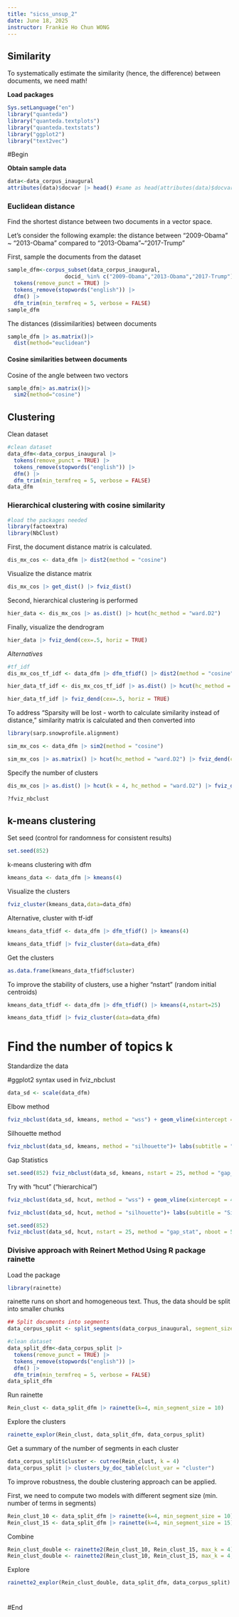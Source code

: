 ---
title: "sicss_unsup_2"
date: June 18, 2025
instructor: Frankie Ho Chun WONG
---

## Similarity

To systematically estimate the similarity (hence, the difference) between documents, we need math!

**Load packages**

```{r}
Sys.setLanguage("en")  
library("quanteda") 
library("quanteda.textplots") 
library("quanteda.textstats") 
library("ggplot2")
library("text2vec")
```

#Begin

**Obtain sample data**

```{r}
data<-data_corpus_inaugural 
attributes(data)$docvar |> head() #same as head(attributes(data)$docvar)
```

### Euclidean distance 

Find the shortest distance between two documents in a vector space.

Let's consider the following example: the distance between "2009-Obama" \~ "2013-Obama" compared to "2013-Obama"\~"2017-Trump"

First, sample the documents from the dataset

```{r}
sample_dfm<-corpus_subset(data_corpus_inaugural, 
                  docid_ %in% c("2009-Obama","2013-Obama","2017-Trump")) |>
  tokens(remove_punct = TRUE) |>
  tokens_remove(stopwords("english")) |>
  dfm() |>
  dfm_trim(min_termfreq = 5, verbose = FALSE)
sample_dfm
```

The distances (dissimilarities) between documents

```{r}
sample_dfm |> as.matrix()|>
  dist(method="euclidean")
```

#### Cosine similarities between documents

Cosine of the angle between two vectors

```{r}
sample_dfm|> as.matrix()|>
  sim2(method="cosine")
```

## Clustering

Clean dataset

```{r}
#clean dataset
data_dfm<-data_corpus_inaugural |>
  tokens(remove_punct = TRUE) |>
  tokens_remove(stopwords("english")) |>
  dfm() |>
  dfm_trim(min_termfreq = 5, verbose = FALSE)
data_dfm
```

### Hierarchical clustering with cosine similarity

```{r}
#load the packages needed
library(factoextra)
library(NbClust)
```

First, the document distance matrix is calculated.

```{r}
dis_mx_cos <- data_dfm |> dist2(method = "cosine")

```

Visualize the distance matrix

```{r}
dis_mx_cos |> get_dist() |> fviz_dist()
```

Second, hierarchical clustering is performed

```{r}
hier_data <- dis_mx_cos |> as.dist() |> hcut(hc_method = "ward.D2")
```

Finally, visualize the dendrogram

```{r}
hier_data |> fviz_dend(cex=.5, horiz = TRUE)
```

*Alternatives*

```{r}
#tf_idf
dis_mx_cos_tf_idf <- data_dfm |> dfm_tfidf() |> dist2(method = "cosine")

hier_data_tf_idf <- dis_mx_cos_tf_idf |> as.dist() |> hcut(hc_method = "ward.D2")

hier_data_tf_idf |> fviz_dend(cex=.5, horiz = TRUE)
```

To address "Sparsity will be lost - worth to calculate similarity instead of distance," similarity matrix is calculated and then converted into

```{r}
library(sarp.snowprofile.alignment)

sim_mx_cos <- data_dfm |> sim2(method = "cosine")

sim_mx_cos |> as.matrix() |> hcut(hc_method = "ward.D2") |> fviz_dend(cex=.5, horiz = TRUE)
```

Specify the number of clusters

```{r}
dis_mx_cos |> as.dist() |> hcut(k = 4, hc_method = "ward.D2") |> fviz_dend(cex=.5, horiz = TRUE)
```

```{r}
?fviz_nbclust
```

## k-means clustering

Set seed (control for randomness for consistent results)

```{r}
set.seed(852)
```

k-means clustering with dfm

```{r}
kmeans_data <- data_dfm |> kmeans(4)
```

Visualize the clusters

```{r}
fviz_cluster(kmeans_data,data=data_dfm)
```

Alternative, cluster with tf-idf

```{r}
kmeans_data_tfidf <- data_dfm |> dfm_tfidf() |> kmeans(4)

kmeans_data_tfidf |> fviz_cluster(data=data_dfm)
```

Get the clusters

```{r}
as.data.frame(kmeans_data_tfidf$cluster)
```

To improve the stability of clusters, use a higher "nstart" (random initial centroids)

```{r}

kmeans_data_tfidf <- data_dfm |> dfm_tfidf() |> kmeans(4,nstart=25)

kmeans_data_tfidf |> fviz_cluster(data=data_dfm)
```

# Find the number of topics k

Standardize the data

#ggplot2 syntax used in fviz_nbclust

```{r}
data_sd <- scale(data_dfm)
```

Elbow method

```{r}
fviz_nbclust(data_sd, kmeans, method = "wss") + geom_vline(xintercept = 4, linetype = 2)+ labs(subtitle = "Elbow method")
```

Silhouette method​

```{r}
fviz_nbclust(data_sd, kmeans, method = "silhouette")+ labs(subtitle = "Silhouette method")
```

Gap Statistics

```{r}
set.seed(852) fviz_nbclust(data_sd, kmeans, nstart = 25, method = "gap_stat", nboot = 50)+ labs(subtitle = "Gap statistic method") #increase nboot for robustness 
```

Try with "hcut" ("hierarchical")

```{r}
fviz_nbclust(data_sd, hcut, method = "wss") + geom_vline(xintercept = 4, linetype = 2)+ labs(subtitle = "Elbow method")
```

```{r}
fviz_nbclust(data_sd, hcut, method = "silhouette")+ labs(subtitle = "Silhouette method")
```

```{r}
set.seed(852) 
fviz_nbclust(data_sd, hcut, nstart = 25, method = "gap_stat", nboot = 50)+ labs(subtitle = "Gap statistic method") #increase nboot for robustness 
```

### Divisive approach with Reinert Method Using R package rainette

Load the package

```{r}
library(rainette)
```

rainette runs on short and homogeneous text. Thus, the data should be split into smaller chunks

```{r}
## Split documents into segments
data_corpus_split <- split_segments(data_corpus_inaugural, segment_size = 40)
```

```{r}
#clean dataset
data_split_dfm<-data_corpus_split |>
  tokens(remove_punct = TRUE) |>
  tokens_remove(stopwords("english")) |>
  dfm() |>
  dfm_trim(min_termfreq = 5, verbose = FALSE)
data_split_dfm
```

Run rainette

```{r}
Rein_clust <- data_split_dfm |> rainette(k=4, min_segment_size = 10) 
```

Explore the clusters

```{r}
rainette_explor(Rein_clust, data_split_dfm, data_corpus_split)
```

Get a summary of the number of segments in each cluster

```{r}
data_corpus_split$cluster <- cutree(Rein_clust, k = 4)
data_corpus_split |> clusters_by_doc_table(clust_var = "cluster")
```

To improve robustness, the double clustering approach can be applied.

First, we need to compute two models with different segment size (min. number of terms in segments)

```{r}
Rein_clust_10 <- data_split_dfm |> rainette(k=4, min_segment_size = 10) 
Rein_clust_15 <- data_split_dfm |> rainette(k=4, min_segment_size = 15) 


```

Combine

```{r}
Rein_clust_double <- rainette2(Rein_clust_10, Rein_clust_15, max_k = 4)
Rein_clust_double <- rainette2(Rein_clust_10, Rein_clust_15, max_k = 4, full = FALSE) #"classical" analysis
```

Explore

```{r}
rainette2_explor(Rein_clust_double, data_split_dfm, data_corpus_split)
```

# 

#End
